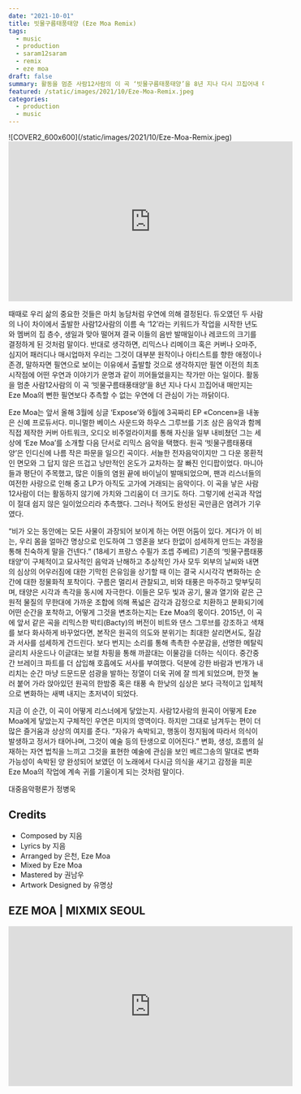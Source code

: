 ```yaml
---
date: "2021-10-01"
title: 빗물구름태풍태양 (Eze Moa Remix)
tags:
  - music
  - production
  - saram12saram
  - remix
  - eze moa
draft: false
summary: 활동을 멈춘 사람12사람의 이 곡 ‘빗물구름태풍태양’을 8년 지나 다시 끄집어내 매만지는 Eze Moa의 뻔한 필연보다 추측할 수 없는 우연에 더 관심이 가는 까닭이다.
featured: /static/images/2021/10/Eze-Moa-Remix.jpeg
categories:
  - production
  - music
---
```


<div className="container flex justify-center">
  ![COVER2_600x600](/static/images/2021/10/Eze-Moa-Remix.jpeg)
</div>

<div className="aspect-ratio container flex justify-center">
  <iframe
    width="560"
    height="315"
    src="https://www.youtube.com/embed/IbKOVIeZYJk"
    title="YouTube video player"
    frameBorder="0"
    allow="accelerometer; autoplay; clipboard-write; encrypted-media; gyroscope; picture-in-picture"
    webkitallowfullscreen="true"
    mozallowfullscreen="true"
    allowFullScreen
  ></iframe>
</div>

때때로 우리 삶의 중요한 것들은 마치 농담처럼 우연에 의해 결정된다. 듀오였던 두 사람의 나이 차이에서 출발한 사람12사람의 이름 속 ‘12’라는 키워드가 작업을 시작한 년도와 멤버의 집 층수, 생일과 맞아 떨어져 결국 이들의 음반 발매일이나 레코드의 크기를 결정하게 된 것처럼 말이다. 반대로 생각하면, 리믹스나 리메이크 혹은 커버나 오마주, 심지어 패러디나 매시업마저 우리는 그것이 대부분 원작이나 아티스트를 향한 애정이나 존경, 말하자면 필연으로 보이는 이유에서 출발할 것으로 생각하지만 필연 이전의 최초 시작점에 어떤 우연과 이야기가 운명과 같이 끼어들었을지는 작가만 아는 일이다. 활동을 멈춘 사람12사람의 이 곡 ‘빗물구름태풍태양’을 8년 지나 다시 끄집어내 매만지는 Eze Moa의 뻔한 필연보다 추측할 수 없는 우연에 더 관심이 가는 까닭이다.

Eze Moa는 앞서 올해 3월에 싱글 ‘Expose’와 6월에 3곡짜리 EP «Concen»을 내놓은 신예 프로듀서다. 미니멀한 베이스 사운드와 하우스 그루브를 기조 삼은 음악과 함께 직접 제작한 커버 아트워크, 오디오 비주얼라이저를 통해 자신을 일부 내비쳤던 그는 세상에 ‘Eze Moa’를 소개할 다음 단서로 리믹스 음악을 택했다. 원곡 ‘빗물구름태풍태양’은 인디신에 나름 작은 파문을 일으킨 곡이다. 서늘한 전자음악이지만 그 다운 몽환적인 면모와 그 답지 않은 뜨겁고 낭만적인 온도가 교차하는 잘 빠진 인디팝이었다. 마니아들과 평단이 주목했고, 많은 이들의 염원 끝에 바이닐이 발매되었으며, 팬과 리스너들의 여전한 사랑으로 인해 중고 LP가 아직도 고가에 거래되는 음악이다. 이 곡을 낳은 사람12사람이 더는 활동하지 않기에 가치와 그리움이 더 크기도 하다. 그렇기에 선곡과 작업이 절대 쉽지 않은 일이었으리라 추측했다. 그러나 적어도 완성된 곡만큼은 염려가 기우였다.

“비가 오는 동안에는 모든 사물이 과장되어 보이게 하는 어떤 어둠이 있다. 게다가 이 비는, 우리 몸을 얼마간 명상으로 인도하여 그 영혼을 보다 한없이 섬세하게 만드는 과정을 통해 친숙하게 말을 건넨다.” (18세기 프랑스 수필가 조셉 주베르)
기존의 ‘빗물구름태풍태양’이 구체적이고 묘사적인 음악과 난해하고 추상적인 가사 모두 외부의 날씨와 내면의 심상의 어우러짐에 대한 기막힌 은유임을 상기할 때 이는 결국 시시각각 변화하는 순간에 대한 정물화적 포착이다. 구름은 멀리서 관찰되고, 비와 태풍은 마주하고 맞부딪히며, 태양은 시각과 촉각을 동시에 자극한다. 이들은 모두 빛과 공기, 물과 열기와 같은 근원적 물질의 무한대에 가까운 조합에 의해 폭넓은 감각과 감정으로 치환하고 분화되기에 어떤 순간을 포착하고, 어떻게 그것을 변조하는지는 Eze Moa의 몫이다. 2015년, 이 곡에 앞서 같은 곡을 리믹스한 박티(Bacty)의 버전이 비트와 댄스 그루브를 강조하고 색채를 보다 화사하게 바꾸었다면, 본작은 원곡의 의도와 분위기는 최대한 살리면서도, 질감과 서사를 섬세하게 건드린다. 보다 번지는 소리를 통해 촉촉한 수분감을, 선명한 메탈릭 글리치 사운드나 이글대는 보컬 차핑을 통해 까끌대는 이물감을 더하는 식이다. 중간중간 브레이크 파트를 더 삽입해 호흡에도 서사를 부여했다. 덕분에 강한 바람과 번개가 내리치는 순간 마냥 드문드문 섬광을 발하는 정열이 더욱 귀에 잘 띄게 되었으며, 한껏 눌러 붙어 가라 앉아있던 원곡의 한밤중 혹은 태풍 속 한낮의 심상은 보다 극적이고 입체적으로 변화하는 새벽 내지는 초저녁이 되었다.

지금 이 순간, 이 곡이 어떻게 리스너에게 닿았는지. 사람12사람의 원곡이 어떻게 Eze Moa에게 닿았는지 구체적인 우연은 미지의 영역이다. 하지만 그대로 남겨두는 편이 더 많은 즐거움과 상상의 여지를 준다. “자유가 속박되고, 행동이 정지됨에 따라서 의식이 발생하고 정서가 태어나며, 그것이 예술 등의 탄생으로 이어진다.” 변화, 생성, 흐름의 실재하는 자연 법칙을 느끼고 그것을 표현한 예술에 관심을 보인 베르그송의 말대로 변화 가능성이 속박된 양 완성되어 보였던 이 노래에서 다시금 의식을 새기고 감정을 피운 Eze Moa의 작업에 계속 귀를 기울이게 되는 것처럼 말이다.

대중음악평론가 정병욱

## Credits

- Composed by 지음
- Lyrics by 지음
- Arranged by 은천, Eze Moa
- Mixed by Eze Moa
- Mastered by 권남우
- Artwork Designed by 유명상

## EZE MOA | MIXMIX SEOUL

<div className="aspect-ratio container flex justify-center">
  <iframe
    width="560"
    height="315"
    src="https://www.youtube.com/embed/s2-8mQmEnVg"
    title="YouTube video player"
    frameBorder="0"
    allow="accelerometer; autoplay; clipboard-write; encrypted-media; gyroscope; picture-in-picture"
    webkitallowfullscreen="true"
    mozallowfullscreen="true"
    allowFullScreen
  ></iframe>
</div>
